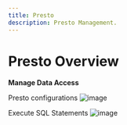 ```yaml
---
title: Presto
description: Presto Management.
---
```


# Presto Overview

**Manage Data Access**

Presto configurations
![image](/images/configuration/data/presto.png)

Execute SQL Statements
![image](/images/configuration/data/presto-work.png)

